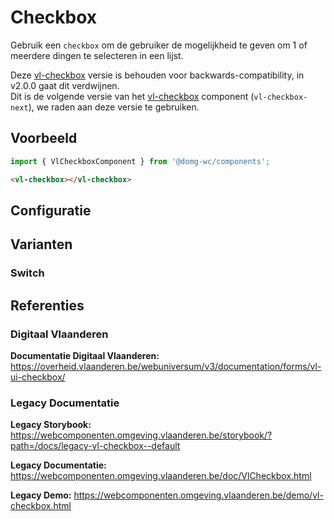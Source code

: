 
# Checkbox

Gebruik een `checkbox` om de gebruiker de mogelijkheid te geven om 1 of meerdere dingen te selecteren in een lijst.

Deze [vl-checkbox](?path=/story/components-checkbox--checkbox-default) versie is behouden voor backwards-compatibility, in v2.0.0 gaat dit verdwijnen.<br/>
Dit is de volgende versie van het [vl-checkbox](?path=/docs/components-next-form-checkbox--checkbox-default) component (`vl-checkbox-next`), we raden aan deze versie te gebruiken.<br />


## Voorbeeld

```js
import { VlCheckboxComponent } from '@domg-wc/components';
```

```html
<vl-checkbox></vl-checkbox>
```

<DocsStory id="components-checkbox--checkbox-default" />

## Configuratie

<ArgsTable story={PRIMARY_STORY} />

## Varianten

### Switch

<DocsStory id="components-checkbox--checkbox-switch" />

## Referenties

### Digitaal Vlaanderen

**Documentatie Digitaal Vlaanderen:** https://overheid.vlaanderen.be/webuniversum/v3/documentation/forms/vl-ui-checkbox/

### Legacy Documentatie

**Legacy Storybook:** https://webcomponenten.omgeving.vlaanderen.be/storybook/?path=/docs/legacy-vl-checkbox--default

**Legacy Documentatie:** https://webcomponenten.omgeving.vlaanderen.be/doc/VlCheckbox.html

**Legacy Demo:** https://webcomponenten.omgeving.vlaanderen.be/demo/vl-checkbox.html
